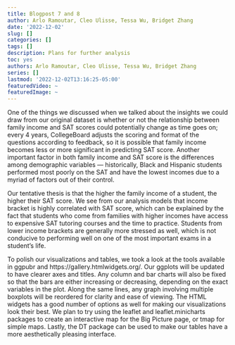 ```yaml
---
title: Blogpost 7 and 8
author: Arlo Ramoutar, Cleo Ulisse, Tessa Wu, Bridget Zhang
date: '2022-12-02'
slug: []
categories: []
tags: []
description: Plans for further analysis
toc: yes
authors: Arlo Ramoutar, Cleo Ulisse, Tessa Wu, Bridget Zhang
series: []
lastmod: '2022-12-02T13:16:25-05:00'
featuredVideo: ~
featuredImage: ~
---
```


One of the things we discussed when we talked about the insights we could draw from our original dataset is whether or not the relationship between family income and SAT scores could potentially change as time goes on; every 4 years, CollegeBoard adjusts the scoring and format of the questions according to feedback, so it is possible that family income becomes less or more significant in predicting SAT score. Another important factor in both family income and SAT score is the differences among demographic variables — historically, Black and Hispanic students performed most poorly on the SAT and have the lowest incomes due to a myriad of factors out of their control. 

Our tentative thesis is that the higher the family income of a student, the higher their SAT score. We see from our analysis models that income bracket is highly correlated with SAT score, which can be explained by the fact that students who come from families with higher incomes have access to expensive SAT tutoring courses and the time to practice. Students from lower income brackets are generally more stressed as well, which is not conducive to performing well on one of the most important exams in a student’s life. 

To polish our visualizations and tables, we took a look at the tools available in ggpubr and https://gallery.htmlwidgets.org/. Our ggplots will be updated to have clearer axes and titles. Any column and bar charts will also be fixed so that the bars are either increasing or decreasing, depending on the exact variables in the plot. Along the same lines, any graph involving multiple boxplots will be reordered for clarity and ease of viewing. The HTML widgets has a good number of options as well for making our visualizations look their best. We plan to try using the leaflet and leaflet.minicharts packages to create an interactive map for the Big Picture page, or tmap for simple maps. Lastly, the DT package can be used to make our tables have a more aesthetically pleasing interface. 

